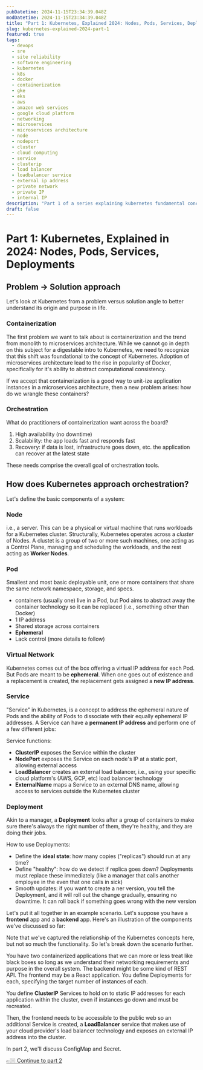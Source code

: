```yaml
---
pubDatetime: 2024-11-15T23:34:39.048Z
modDatetime: 2024-11-15T23:34:39.048Z
title: "Part 1: Kubernetes, Explained 2024: Nodes, Pods, Services, Deployments"
slug: kubernetes-explained-2024-part-1
featured: true
tags:
  - devops
  - sre
  - site reliability
  - software engineering
  - kubernetes
  - k8s
  - docker
  - containerization
  - gke
  - eks
  - aws
  - amazon web services
  - google cloud platform
  - networking
  - microservices
  - microservices architecture
  - node
  - nodeport
  - cluster
  - cloud computing
  - service
  - clusterip
  - load balancer
  - loadbalancer service
  - external ip address
  - private network
  - private IP
  - internal IP
description: "Part 1 of a series explaining kubernetes fundamental concepts in an easily digestable format, tailored toward Kubernetes users, discussing Nodes, Services, Pods, and Deployments"
draft: false
---
```


# Part 1: Kubernetes, Explained in 2024: Nodes, Pods, Services, Deployments

## Problem -> Solution approach

Let's look at Kubernetes from a problem versus solution angle to better understand its origin and purpose in life.

### Containerization

The first problem we want to talk about is containerization and the trend from monolith to microservices architecture. While we cannot go in depth on this subject for a digestable intro to Kubernetes, we need to recognize that this shift was foundational to the concept of Kubernetes. Adoption of microservices architecture lead to the rise in popularity of Docker, specifically for it's ability to abstract computational consistency.

If we accept that containerization is a good way to unit-ize application instances in a microservices architecture, then a new problem arises: how do we wrangle these containers?

### Orchestration

What do practitioners of containerization want across the board?

1. High availability (no downtime)
2. Scalability: the app loads fast and responds fast
3. Recovery: if data is lost, infrastructure goes down, etc. the application can recover at the latest state

These needs comprise the overall goal of orchestration tools.

## How does Kubernetes approach orchestration?

Let's define the basic components of a system:

### Node

i.e., a server. This can be a physical or virtual machine that runs workloads for a Kubernetes cluster. Structurally, Kubernetes operates across a *cluster* of Nodes. A clustet is a group of two or more such machines, one acting as a Control Plane, managing and scheduling the workloads, and the rest acting as **Worker Nodes**.


<CaptionedImage
  src="https://ik.imagekit.io/enginyyr/enginyyr-blog/400-kubernetes-fundamentals/kubernetes-graphic-02.png?updatedAt=1731256401116"
  alt="Simple illustration of Kubernetes Nodes in a private cloud"
  caption="Simple illustration of Kubernetes Nodes in a private cloud"
/>

### Pod

Smallest and most basic deployable unit, one or more containers that share the same network namespace, storage, and specs.
- containers (usually one) live in a Pod, but Pod aims to abstract away the container technology so it can be replaced (i.e., something other than Docker)
- 1 IP address
- Shared storage across containers
- **Ephemeral**
- Lack control (more details to follow)

### Virtual Network

Kubernetes comes out of the box offering a virtual IP address for each Pod. But Pods are meant to be **ephemeral**. When one goes out of existence and a replacement is created, the replacement gets assigned a **new IP address**.

### Service

"Service" in Kubernetes, is a concept to address the ephemeral nature of Pods and the ability of Pods to dissociate with their equally ephemeral IP addresses. A Service can have a **permanent IP address** and perform one of a few different jobs:

Service functions:

* **ClusterIP** exposes the Service within the cluster
* **NodePort** exposes the Service on each node's IP at a static port, allowing external access
* **LoadBalancer** creates an external load balancer, i.e., using your specific cloud platform's (AWS, GCP, etc) load balancer technology
* **ExternalName** maps a Service to an external DNS name, allowing access to services outside the Kubernetes cluster

### Deployment

Akin to a manager, a **Deployment** looks after a group of containers to make sure there's always the right number of them, they're healthy, and they are doing their jobs.

How to use Deployments:

* Define the **ideal state**: how many copies ("replicas") should run at any time?
* Define "healthy": how do we detect if replica goes down? Deployments must replace these immediately (like a manager that calls another employee in the even that one calls in sick)
* Smooth updates: if you want to create a ner version, you tell the Deployment, and it will roll out the change gradually, ensuring no downtime. It can roll back if something goes wrong with the new version

Let's put it all together in an example scenario. Let's suppose you have a **frontend** app and a **backend** app. Here's an illustration of the components we've discussed so far:

<CaptionedImage
  src="https://ik.imagekit.io/enginyyr/enginyyr-blog/400-kubernetes-fundamentals/kubernetes-graphic-01.png?updatedAt=1731253910571"
  alt="Illustration of a simple Kubernetes architecture with Deployments, Pods, and Services"
  caption="Illustration of a simple Kubernetes architecture with Deployments, Pods, and Services"/>

Note that we've captured the relationship of the Kubernetes concepts here, but not so much the functionality. So let's break down the scenario further.

You have two containerized applications that we can more or less treat like black boxes so long as we understand their networking requirements and purpose in the overall system. The backend might be some kind of REST API. The frontend may be a React application. You define Deployments for each, specifying the target number of instances of each.

You define **ClusterIP** Services to hold on to static IP addresses for each application within the cluster, even if instances go down and must be recreated.

Then, the frontend needs to be accessible to the public web so an additional Service is created, a **LoadBalancer** service that makes use of your cloud provider's load balancer technology and exposes an external IP address into the cluster.

In part 2, we'll discuss ConfigMap and Secret.

[👉🏼 Continue to part 2](/posts/kubernetes-explained-2024-part-2)